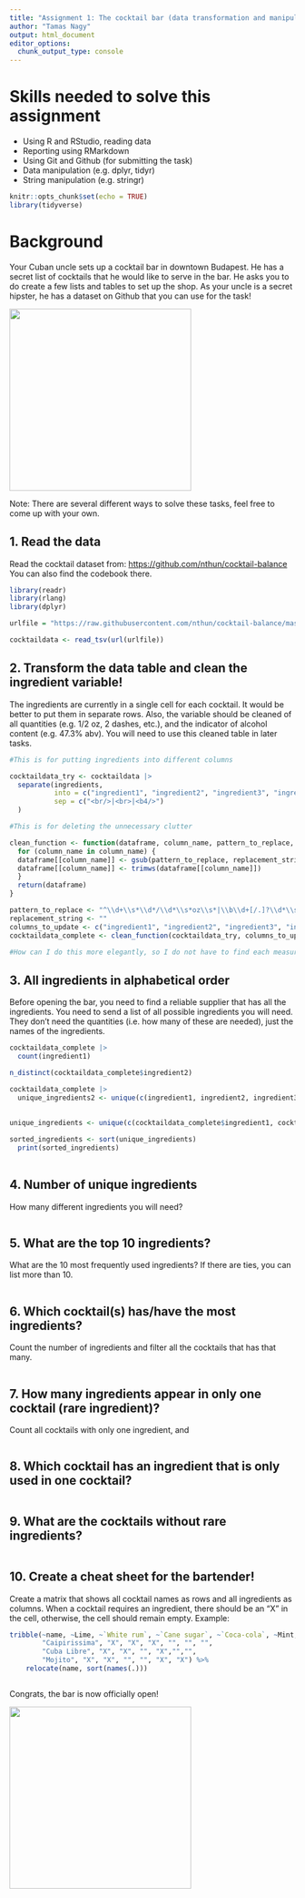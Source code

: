 ```yaml
---
title: "Assignment 1: The cocktail bar (data transformation and manipulation)"
author: "Tamas Nagy"
output: html_document
editor_options: 
  chunk_output_type: console
---
```


# Skills needed to solve this assignment

-   Using R and RStudio, reading data
-   Reporting using RMarkdown
-   Using Git and Github (for submitting the task)
-   Data manipulation (e.g. dplyr, tidyr)
-   String manipulation (e.g. stringr)

```r
knitr::opts_chunk$set(echo = TRUE)
library(tidyverse)
```

# Background

Your Cuban uncle sets up a cocktail bar in downtown Budapest. He has a secret list of cocktails that he would like to serve in the bar. He asks you to do create a few lists and tables to set up the shop. As your uncle is a secret hipster, he has a dataset on Github that you can use for the task!

![](https://media1.tenor.com/images/57a519cffd0ad4693be3b9c94b211540/tenor.gif?itemid=5195211){width="320"}

Note: There are several different ways to solve these tasks, feel free to come up with your own.

## 1. Read the data

Read the cocktail dataset from: <https://github.com/nthun/cocktail-balance> You can also find the codebook there.

```r
library(readr)
library(rlang)
library(dplyr)

urlfile = "https://raw.githubusercontent.com/nthun/cocktail-balance/master/cocktail_data.tsv"

cocktaildata <- read_tsv(url(urlfile))
```

## 2. Transform the data table and clean the ingredient variable!

The ingredients are currently in a single cell for each cocktail. It would be better to put them in separate rows. Also, the variable should be cleaned of all quantities (e.g. 1/2 oz, 2 dashes, etc.), and the indicator of alcohol content (e.g. 47.3% abv). You will need to use this cleaned table in later tasks.

```r
#This is for putting ingredients into different columns

cocktaildata_try <- cocktaildata |> 
  separate(ingredients,
           into = c("ingredient1", "ingredient2", "ingredient3", "ingredient4", "ingredient5", "ingredient6"),
           sep = c("<br/>|<br>|<b4/>")
  )

```

```r
#This is for deleting the unnecessary clutter

clean_function <- function(dataframe, column_name, pattern_to_replace, replacement_string) {
  for (column_name in column_name) {
  dataframe[[column_name]] <- gsub(pattern_to_replace, replacement_string, dataframe[[column_name]])
  dataframe[[column_name]] <- trimws(dataframe[[column_name]])
  }
  return(dataframe)
}

pattern_to_replace <- "^\\d+\\s*\\d*/\\d*\\s*oz\\s*|\\b\\d+[/.]?\\d*\\s*oz\\b|\\b\\d+[/.]?\\d*\\s*abv\\b|\\(.*?\\)|\\d+ drops\\s+|\\d+ dash\\s+|\\d+ dashes\\s+|\\d+ drop\\s+|\\d+ bsp\\s+"
replacement_string <- ""
columns_to_update <- c("ingredient1", "ingredient2", "ingredient3", "ingredient4", "ingredient5", "ingredient6")
cocktaildata_complete <- clean_function(cocktaildata_try, columns_to_update, pattern_to_replace, replacement_string)

#How can I do this more elegantly, so I do not have to find each measurment and delete it sort of manually with a regex
```


## 3. All ingredients in alphabetical order

Before opening the bar, you need to find a reliable supplier that has all the ingredients. You need to send a list of all possible ingredients you will need. They don't need the quantities (i.e. how many of these are needed), just the names of the ingredients.

```r

cocktaildata_complete |> 
  count(ingredient1)

n_distinct(cocktaildata_complete$ingredient2)

cocktaildata_complete |> 
  unique_ingredients2 <- unique(c(ingredient1, ingredient2, ingredient3, ingredient4, ingredient5, ingredient6))
  
  
unique_ingredients <- unique(c(cocktaildata_complete$ingredient1, cocktaildata_complete$ingredient2, cocktaildata_complete$ingredient3, cocktaildata_complete$ingredient4, cocktaildata_complete$ingredient5, cocktaildata_complete$ingredient6))

sorted_ingredients <- sort(unique_ingredients) 
  print(sorted_ingredients)
  

```

## 4. Number of unique ingredients

How many different ingredients you will need?

```r

```

## 5. What are the top 10 ingredients?

What are the 10 most frequently used ingredients? If there are ties, you can list more than 10.

```r

```

## 6. Which cocktail(s) has/have the most ingredients?

Count the number of ingredients and filter all the cocktails that has that many.

```r

```

## 7. How many ingredients appear in only one cocktail (rare ingredient)?

Count all cocktails with only one ingredient, and

```r

```

## 8. Which cocktail has an ingredient that is only used in one cocktail?

```r

```

## 9. What are the cocktails without rare ingredients?

```r
  
```

## 10. Create a cheat sheet for the bartender!

Create a matrix that shows all cocktail names as rows and all ingredients as columns. When a cocktail requires an ingredient, there should be an "X" in the cell, otherwise, the cell should remain empty. Example:

```r
tribble(~name, ~Lime, ~`White rum`, ~`Cane sugar`, ~`Coca-cola`, ~Mint, ~Soda,
        "Caipirissima", "X", "X", "X", "", "", "",
        "Cuba Libre", "X", "X", "", "X","","",
        "Mojito", "X", "X", "", "", "X", "X") %>% 
    relocate(name, sort(names(.)))
```

```r

```


Congrats, the bar is now officially open!

![](https://i.pinimg.com/originals/4e/c1/0c/4ec10c9d32b2c7c28b4b638c7f809ec5.gif){width="320"}

